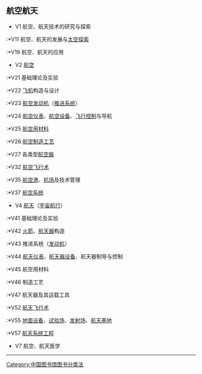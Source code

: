 {{缺少序言|time=2020-12-22T03:00:09+00:00}}
{{Unreferenced|time=2020-12-22T03:00:09+00:00}}
==航空航天==
*V1 航空、航天技术的研究与探索
:*V11 航空、航天的发展与[[太空探索|太空探索]]
:*V19 航空、航天的应用
*V2 [[航空|航空]]
:*V21 基础理论及实验
:*V22 [[飞机|飞机]]构造与设计
:*V23 [[航空发动机|航空发动机]]（[[推进系统|推进系统]]）
:*V24 [[航空仪表|航空仪表]]、[[航空设备|航空设备]]、[[飞行控制|飞行控制]]与导航
:*V25 [[航空用材料|航空用材料]]
:*V26 [[航空制造工艺|航空制造工艺]]
:*V27 各类型[[航空器|航空器]]
:*V32 [[航空飞行术|航空飞行术]]
:*V35 [[航空港|航空港]]、[[机场|机场]]及技术管理
:*V37 [[航空系统|航空系统]]
*V4 [[航天|航天]]（[[宇宙航行|宇宙航行]]）
:*V41 基础理论及实验
:*V42 [[火箭|火箭]]、[[航天器|航天器]]构造
:*V43 推进系统（[[发动机|发动机]]）
:*V44 [[航天仪表|航天仪表]]、[[航天器设备|航天器设备]]、航天器制导与控制
:*V45 航空用材料
:*V46 制造工艺
:*V47 航天器及其运载工具
:*V52 [[航天飞行术|航天飞行术]]
:*V55 [[地面设备|地面设备]]、[[试验场|试验场]]、[[发射场|发射场]]、[[航天基地|航天基地]]
:*V57 [[航天系统工程|航天系统工程]]
*V7 航空、航天医学

----

{{CLC}}

[[Category:中国图书馆图书分类法|Category:中国图书馆图书分类法]]